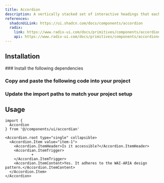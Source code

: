 ```yaml
---
title: Accordion
description: A vertically stacked set of interactive headings that each reveal a section of content.
references:
  shadcnUiLink: https://ui.shadcn.com/docs/components/accordion
  radix:
    link: https://www.radix-ui.com/docs/primitives/components/accordion
    api: https://www.radix-ui.com/docs/primitives/components/accordion#api-reference
---
```


<ComponentPreview name="accordian" withRecipe />

## Installation

<Steps>
### Install the following dependencies

<InstallTabs pkg="@radix-ui/react-accordion" />

### Copy and paste the following code into your project

<ComponentSource name="accordian" />

### Update the import paths to match your project setup

</Steps>

## Usage

```tsx
import {
  Accordion
} from '@/components/ui/accordian'
```

```tsx
<Accordion.root type="single" collapsible>
  <Accordion.Item value="item-1">
    <Accordion.ItemHeader>Is it accessible?</Accordion.ItemHeader>
    <Accordian.ItemTrigger>
            +
    </Accordian.ItemTrigger>
    <Accordion.ItemContent>Yes. It adheres to the WAI-ARIA design pattern.</Accordion.ItemContent>
  </Accordion.Item>
</Accordion>
```